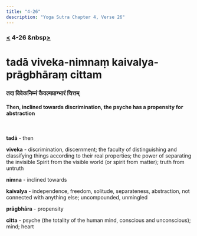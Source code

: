 ```yaml
---
title: "4-26"
description: "Yoga Sutra Chapter 4, Verse 26"
---
```


### [<](/Chapter-4/4-25) 4-26 &nbsp[>](/Chapter-4/4-27/)

# tadā viveka-nimnaṃ kaivalya-prāgbhāraṃ cittam

### तदा विवेकनिम्नं कैवल्यप्राग्भारं चित्तम्

#### Then, inclined towards discrimination, the psyche has a propensity for abstraction

<br />

**tadā** - then

**viveka** - discrimination, discernment; the faculty of distinguishing and classifying things according to their real properties; the power of separating the invisible Spirit from the visible world (or spirit from matter); truth from untruth

**nimna** - inclined towards

**kaivalya** - independence, freedom, solitude, separateness, abstraction, not connected with anything else; uncompounded, unmingled

**prāgbhāra** - propensity

**citta** - psyche (the totality of the human mind, conscious and unconscious); mind; heart

<br />
